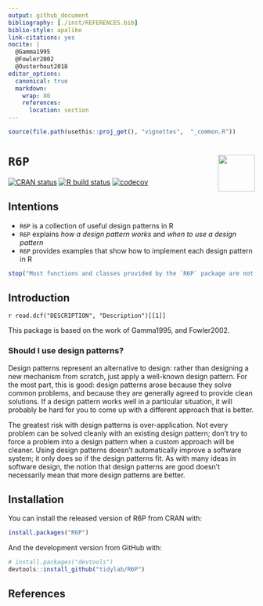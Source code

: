 ---
output: github_document
bibliography: [./inst/REFERENCES.bib]
biblio-style: apalike
link-citations: yes
nocite: | 
  @Gamma1995
  @Fowler2002
  @Ousterhout2018
editor_options: 
  canonical: true
  markdown: 
    wrap: 80
    references: 
      location: section
---

<!-- README.md is generated from README.Rmd. Please edit that file -->

```{r, include = FALSE}
source(file.path(usethis::proj_get(), "vignettes",  "_common.R"))
```

# `R6P` <img src="https://raw.githubusercontent.com/tidylab/R6P/master/pkgdown/logo.png" align="right" style="float:right; height:75px"/>

<!-- badges: start -->

[![CRAN
status](https://www.r-pkg.org/badges/version/R6P)](https://CRAN.R-project.org/package=R6P)
[![R build
status](https://github.com/tidylab/R6P/workflows/R-CMD-check/badge.svg)](https://github.com/tidylab/R6P/actions)
[![codecov](https://codecov.io/gh/tidylab/R6P/branch/master/graph/badge.svg?token=U6FL5N32FL)](https://app.codecov.io/gh/tidylab/R6P)

<!-- badges: end -->

## Intentions

-   `R6P` is a collection of useful design patterns in R
-   `R6P` explains *how a design pattern works* and *when to use a design
    pattern*
-   `R6P` provides examples that show how to implement each design pattern in R

```{r, error=TRUE}
stop("Most functions and classes provided by the `R6P` package are not useful by themselves. This is because design patterns are employed in a specific context. `R6P` implementations are designed for demonstration purposes. Instead of directly using the design pattern as they appear in the package, you'd have to adjust the source code (provided in the examples) to the problem you are trying to solve.")
```

## Introduction

`r read.dcf("DESCRIPTION", "Description")[[1]]`

This package is based on the work of Gamma1995, and Fowler2002.

### Should I use design patterns?

::: {.alert .alert-info} 
Design patterns represent an alternative to design:
rather than designing a new mechanism from scratch, just apply a well-known
design pattern. For the most part, this is good: design patterns arose because
they solve common problems, and because they are generally agreed to provide
clean solutions. If a design pattern works well in a particular situation, it
will probably be hard for you to come up with a different approach that is
better. 
:::

::: {.alert .alert-warning} 
The greatest risk with design patterns is
over-application. Not every problem can be solved cleanly with an existing
design pattern; don't try to force a problem into a design pattern when a custom
approach will be cleaner. Using design patterns doesn't automatically improve a
software system; it only does so if the design patterns fit. As with many ideas
in software design, the notion that design patterns are good doesn't necessarily
mean that more design patterns are better. 
:::

## Installation

You can install the released version of R6P from CRAN with:

``` r
install.packages("R6P")
```

And the development version from GitHub with:

``` r
# install.packages("devtools")
devtools::install_github("tidylab/R6P")
```

## References
